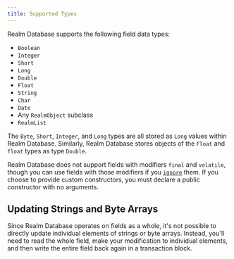 ```yaml
---
title: Supported Types
---
```


Realm Database supports the following field data types:

- `Boolean`
- `Integer`
- `Short`
- `Long`
- `Double`
- `Float`
- `String`
- `Char`
- `Date`
- Any `RealmObject` subclass
- `RealmList`

The `Byte`, `Short`, `Integer`, and `Long` types are all stored as
`Long` values within Realm Database. Similarly, Realm Database stores
objects of the `Float` and `float` types as type `Double`.

Realm Database does not support fields with modifiers `final` and
`volatile`, though you can use fields with those modifiers if you
[`ignore`](https://docs.mongodb.com/realm-sdks/kotlin/latest/library-base/-realm%20-kotlin%20-multiplatform%20-s-d-k/io.realm.annotations/-ignore/index.html)
them. If you choose to provide custom constructors, you must declare a
public constructor with no arguments.

## Updating Strings and Byte Arrays

Since Realm Database operates on fields as a whole, it's not possible
to directly update individual elements of strings or byte arrays. Instead,
you'll need to read the whole field, make your modification to individual
elements, and then write the entire field back again in a transaction block.
